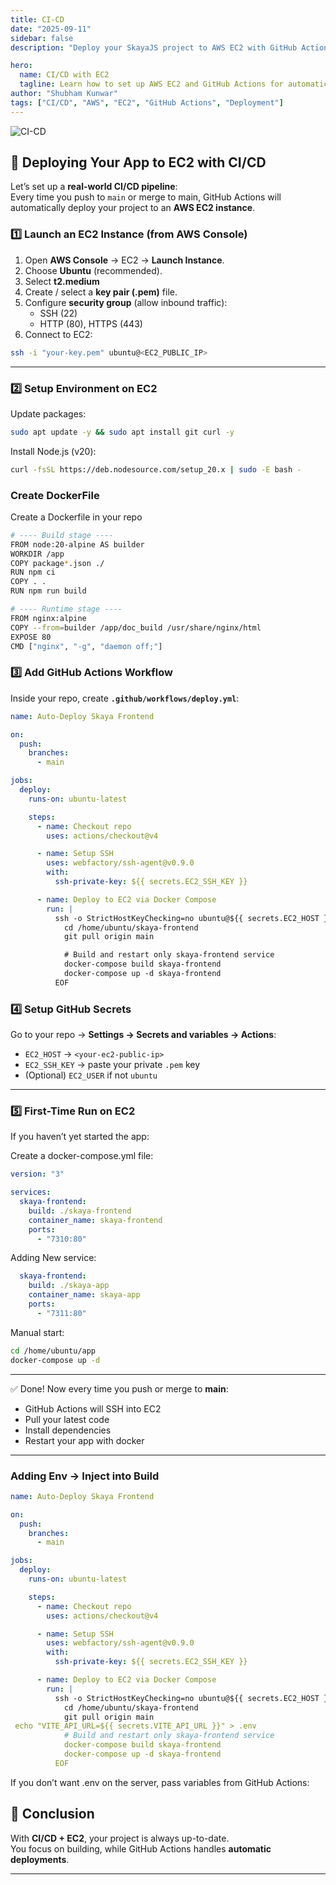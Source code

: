 ```yaml
---
title: CI-CD
date: "2025-09-11"
sidebar: false
description: "Deploy your SkayaJS project to AWS EC2 with GitHub Actions CI/CD."

hero:
  name: CI/CD with EC2
  tagline: Learn how to set up AWS EC2 and GitHub Actions for automatic deployments of your SkayaJS projects.
author: "Shubham Kunwar"
tags: ["CI/CD", "AWS", "EC2", "GitHub Actions", "Deployment"]
---
```



<div className="flex justify-center my-6">
  <img src="/blogs/ci-cd.png" alt="CI-CD" className="rounded-xl shadow-md w-2/3" />
</div>

## 🚀 Deploying Your App to EC2 with CI/CD

Let’s set up a **real-world CI/CD pipeline**:  
Every time you push to `main` or merge to main, GitHub Actions will automatically deploy your project to an **AWS EC2 instance**.


### 1️⃣ Launch an EC2 Instance (from AWS Console)

1. Open **AWS Console** → EC2 → **Launch Instance**.
2. Choose **Ubuntu** (recommended).
3. Select **t2.medium**
4. Create / select a **key pair (.pem)** file.
5. Configure **security group** (allow inbound traffic):
   - SSH (22)
   - HTTP (80), HTTPS (443)
6. Connect to EC2:

```bash
ssh -i "your-key.pem" ubuntu@<EC2_PUBLIC_IP>
```

---

### 2️⃣ Setup Environment on EC2

Update packages:

```bash
sudo apt update -y && sudo apt install git curl -y
```

Install Node.js (v20):

```bash
curl -fsSL https://deb.nodesource.com/setup_20.x | sudo -E bash -
```

### Create DockerFile

Create a Dockerfile in your repo
```bash
# ---- Build stage ----
FROM node:20-alpine AS builder
WORKDIR /app
COPY package*.json ./
RUN npm ci
COPY . .
RUN npm run build

# ---- Runtime stage ----
FROM nginx:alpine
COPY --from=builder /app/doc_build /usr/share/nginx/html
EXPOSE 80 
CMD ["nginx", "-g", "daemon off;"]

```

### 3️⃣ Add GitHub Actions Workflow

Inside your repo, create **`.github/workflows/deploy.yml`**:

```yaml
name: Auto-Deploy Skaya Frontend

on:
  push:
    branches:
      - main

jobs:
  deploy:
    runs-on: ubuntu-latest

    steps:
      - name: Checkout repo
        uses: actions/checkout@v4

      - name: Setup SSH
        uses: webfactory/ssh-agent@v0.9.0
        with:
          ssh-private-key: ${{ secrets.EC2_SSH_KEY }}

      - name: Deploy to EC2 via Docker Compose
        run: |
          ssh -o StrictHostKeyChecking=no ubuntu@${{ secrets.EC2_HOST }} << 'EOF'
            cd /home/ubuntu/skaya-frontend
            git pull origin main

            # Build and restart only skaya-frontend service
            docker-compose build skaya-frontend
            docker-compose up -d skaya-frontend
          EOF
```

### 4️⃣ Setup GitHub Secrets

Go to your repo → **Settings → Secrets and variables → Actions**:

- `EC2_HOST` → `<your-ec2-public-ip>`
- `EC2_SSH_KEY` → paste your private `.pem` key
- (Optional) `EC2_USER` if not `ubuntu`

---

### 5️⃣ First-Time Run on EC2

If you haven’t yet started the app:

Create a docker-compose.yml file:

```yaml
version: "3"

services:
  skaya-frontend:
    build: ./skaya-frontend
    container_name: skaya-frontend
    ports:
      - "7310:80"

```

Adding New service:

```yaml
  skaya-frontend:
    build: ./skaya-app
    container_name: skaya-app
    ports:
      - "7311:80"
```

Manual start:

```bash
cd /home/ubuntu/app
docker-compose up -d
```
---

✅ Done! Now every time you push or merge to **main**:

- GitHub Actions will SSH into EC2
- Pull your latest code
- Install dependencies
- Restart your app with docker

---

### Adding Env → Inject into Build

```yaml
name: Auto-Deploy Skaya Frontend

on:
  push:
    branches:
      - main

jobs:
  deploy:
    runs-on: ubuntu-latest

    steps:
      - name: Checkout repo
        uses: actions/checkout@v4

      - name: Setup SSH
        uses: webfactory/ssh-agent@v0.9.0
        with:
          ssh-private-key: ${{ secrets.EC2_SSH_KEY }}

      - name: Deploy to EC2 via Docker Compose
        run: |
          ssh -o StrictHostKeyChecking=no ubuntu@${{ secrets.EC2_HOST }} << 'EOF'
            cd /home/ubuntu/skaya-frontend
            git pull origin main
 echo "VITE_API_URL=${{ secrets.VITE_API_URL }}" > .env
            # Build and restart only skaya-frontend service
            docker-compose build skaya-frontend
            docker-compose up -d skaya-frontend
          EOF

```

If you don’t want .env on the server, pass variables from GitHub Actions:

## 🌟 Conclusion

With **CI/CD + EC2**, your project is always up-to-date.  
You focus on building, while GitHub Actions handles **automatic deployments**.

---
